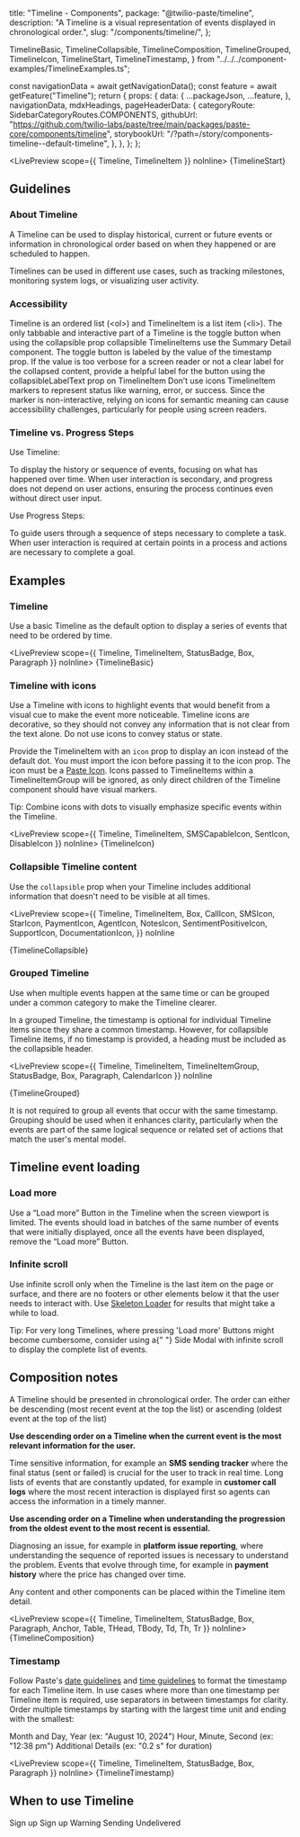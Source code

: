   title: "Timeline - Components",
  package: "@twilio-paste/timeline",
  description: "A Timeline is a visual representation of events displayed in chronological order.",
  slug: "/components/timeline/",
};



  TimelineBasic,
  TimelineCollapsible,
  TimelineComposition,
  TimelineGrouped,
  TimelineIcon,
  TimelineStart,
  TimelineTimestamp,
} from "../../../component-examples/TimelineExamples.ts";


  const navigationData = await getNavigationData();
  const feature = await getFeature("Timeline");
  return {
    props: {
      data: {
        ...packageJson,
        ...feature,
      },
      navigationData,
      mdxHeadings,
      pageHeaderData: {
        categoryRoute: SidebarCategoryRoutes.COMPONENTS,
        githubUrl: "https://github.com/twilio-labs/paste/tree/main/packages/paste-core/components/timeline",
        storybookUrl: "/?path=/story/components-timeline--default-timeline",
      },
    },
  };
};

<LivePreview scope={{ Timeline, TimelineItem }} noInline>
  {TimelineStart}
</LivePreview>

## Guidelines

### About Timeline

A Timeline can be used to display historical, current or future events or information in chronological order based on when they happened or are scheduled to happen.

Timelines can be used in different use cases, such as tracking milestones, monitoring system logs, or visualizing user activity.

### Accessibility

<UnorderedList>
  <ListItem>
    Timeline is an ordered list (&lt;ol&gt;) and TimelineItem is a list item (&lt;li&gt;).
  </ListItem>

  <ListItem>
    The only tabbable and interactive part of a Timeline is the toggle button when using the <inlineCode>collapsible</inlineCode> prop
    <UnorderedList marginBottom="space0">
      <ListItem>
        <inlineCode>collapsible</inlineCode> TimelineItems use the <Anchor href="/components/summary-detail">Summary Detail</Anchor> component. The toggle button is labeled by the value of the <inlineCode>timestamp</inlineCode> prop.
        If the value is too verbose for a screen reader or not a clear label for the collapsed content, provide a helpful label for the button using the <inlineCode>collapsibleLabelText</inlineCode> prop on TimelineItem
      </ListItem>
    </UnorderedList>
  </ListItem>
  <ListItem>
    Don’t use icons TimelineItem markers to represent status like warning, error, or success. Since the marker is non-interactive, relying on icons for semantic meaning can cause accessibility challenges, particularly for people using screen readers.
  </ListItem>
</UnorderedList>

### Timeline vs. Progress Steps

Use Timeline:

<UnorderedList>
  <ListItem>To display the history or sequence of events, focusing on what has happened over time.</ListItem>
  <ListItem>
    When user interaction is secondary, and progress does not depend on user actions, ensuring the process continues
    even without direct user input.
  </ListItem>
</UnorderedList>

Use Progress Steps:

<UnorderedList>
  <ListItem>To guide users through a sequence of steps necessary to complete a task.</ListItem>
  <ListItem>
    When user interaction is required at certain points in a process and actions are necessary to complete a goal.
  </ListItem>
</UnorderedList>

## Examples

### Timeline

Use a basic Timeline as the default option to display a series of events that need to be ordered by time.

<LivePreview scope={{ Timeline, TimelineItem, StatusBadge, Box, Paragraph }} noInline>
  {TimelineBasic}
</LivePreview>

### Timeline with icons

Use a Timeline with icons to highlight events that would benefit from a visual cue to make the event more noticeable.
Timeline icons are decorative, so they should not convey any information that is not clear from the text alone.
Do not use icons to convey status or state.

Provide the TimelineItem with an `icon` prop to display an icon instead of the default dot. You must import the icon before passing it to the icon prop.
The icon must be a [Paste Icon](/components/icon). Icons passed to TimelineItems within a TimelineItemGroup will be ignored, as only direct children of the Timeline component should have visual markers.

<Callout variant="neutral" marginY="space70">
  <CalloutText>Tip: Combine icons with dots to visually emphasize specific events within the Timeline.</CalloutText>
</Callout>

<LivePreview scope={{ Timeline, TimelineItem, SMSCapableIcon, SentIcon, DisableIcon }} noInline>
  {TimelineIcon}
</LivePreview>

### Collapsible Timeline content

Use the `collapsible` prop when your Timeline includes additional information that doesn't need to be visible at all times.

<LivePreview
  scope={{
    Timeline,
    TimelineItem,
    Box,
    CallIcon,
    SMSIcon,
    StarIcon,
    PaymentIcon,
    AgentIcon,
    NotesIcon,
    SentimentPositiveIcon,
    SupportIcon,
    DocumentationIcon,
  }}
  noInline
>
  {TimelineCollapsible}
</LivePreview>

### Grouped Timeline

Use when multiple events happen at the same time or can be grouped under a common category to make the Timeline clearer.

In a grouped Timeline, the timestamp is optional for individual Timeline items since they share a common timestamp.
However, for collapsible Timeline items, if no timestamp is provided, a heading must be included as the collapsible header.

<LivePreview
  scope={{
    Timeline,
    TimelineItem,
    TimelineItemGroup,
    StatusBadge,
    Box,
    Paragraph,
    CalendarIcon
  }}
  noInline
>
  {TimelineGrouped}
</LivePreview>

<Callout variant="neutral" marginY="space70">
  <CalloutText>
    It is not required to group all events that occur with the same timestamp. Grouping should be used when it enhances
    clarity, particularly when the events are part of the same logical sequence or related set of actions that match the
    user's mental model.
  </CalloutText>
</Callout>

## Timeline event loading

### Load more

Use a “Load more” Button in the Timeline when the screen viewport is limited.
The events should load in batches of the same number of events that were initially displayed, once all the events have been displayed, remove the “Load more” Button.

### Infinite scroll

Use infinite scroll only when the Timeline is the last item on the page or surface, and there are no footers or other elements below it that the user needs to interact with.
Use [Skeleton Loader](/components/skeleton-loader) for results that might take a while to load.

<Callout variant="neutral" marginY="space70">
  <CalloutText>
    Tip: For very long Timelines, where pressing 'Load more' Buttons might become cumbersome, consider using a{" "}
    <Anchor href="/components/side-modal">Side Modal</Anchor> with infinite scroll to display the complete list of
    events.
  </CalloutText>
</Callout>

<ResponsiveImage src={InfiniteTimeline} alt="a demo page with filter pattern" />


## Composition notes

A Timeline should be presented in chronological order. The order can either be descending (most recent event at the top the list) or ascending (oldest event at the top of the list)

**Use descending order on a Timeline when the current event is the most relevant information for the user.**

<UnorderedList>
  <ListItem>
    Time sensitive information, for example an <strong>SMS sending tracker</strong> where the final status (sent or failed) is
    crucial for the user to track in real time.
  </ListItem>
  <ListItem>
    Long lists of events that are constantly updated, for example in <strong>customer call logs</strong> where the most recent
    interaction is displayed first so agents can access the information in a timely manner.
  </ListItem>
</UnorderedList>

**Use ascending order on a Timeline when understanding the progression from the oldest event to the most recent is essential.**

<UnorderedList>
  <ListItem>
    Diagnosing an issue, for example in <strong>platform issue reporting</strong>, where understanding the sequence of reported
    issues is necessary to understand the problem.
  </ListItem>
  <ListItem>
    Events that evolve through time, for example in <strong>payment history</strong> where the price has changed over time.
  </ListItem>
</UnorderedList>

Any content and other components can be placed within the Timeline item detail.

<LivePreview scope={{ Timeline, TimelineItem, StatusBadge, Box, Paragraph, Anchor, Table, THead, TBody, Td, Th, Tr }} noInline>
  {TimelineComposition}
</LivePreview>

### Timestamp

Follow Paste's [date guidelines](/foundations/content/product-style-guide#dates) and [time guidelines](/foundations/content/product-style-guide#time) to format the timestamp for each Timeline item.
In use cases where more than one timestamp per Timeline item is required, use separators in between timestamps for clarity. Order multiple timestamps by starting with the largest time unit and ending with the smallest:

<OrderedList>
  <ListItem>Month and Day, Year (ex: "August 10, 2024")</ListItem>
  <ListItem>Hour, Minute, Second (ex: "12:38 pm")</ListItem>
  <ListItem>Additional Details (ex: "0.2 s" for duration)</ListItem>
</OrderedList>

<LivePreview scope={{ Timeline, TimelineItem, StatusBadge, Box, Paragraph }} noInline>
  {TimelineTimestamp}
</LivePreview>

## When to use Timeline

<DoDont>
  <Do title="Do" body="Always include a timestamp on Timeline events." center>
    <Box>
      <Timeline>
        <TimelineItem title="Event title" timestamp="August 30, 2024" />
        <TimelineItem title="Event title" timestamp="August 29, 2024" />
      </Timeline>
    </Box>
  </Do>

  <Dont title="Don't" body="Don’t use Timeline as a way of navigating tasks." center>
    <Timeline>
      <TimelineItem title="Event title" timestamp="August 30, 2024">
        Sign up
      </TimelineItem>
      <TimelineItem title="Event title" timestamp="August 29, 2024">
        Sign up
      </TimelineItem>
    </Timeline>
  </Dont>
  <Do
    title="Do"
    body="For use cases where displaying status is beneficial to the user, you can incorporate Status Badges or other status components within the Timeline item content."
    center
  >
    <Timeline>
      <TimelineItem title="Event title" timestamp="August 30, 2024">
          <StatusBadge as="span" variant="ProcessWarning">
            Warning
          </StatusBadge>
      </TimelineItem>
    </Timeline>
  </Do>
  <Dont
    title="Don't"
    body="Don’t use icons as Timeline item markers to represent status like warning, error, or success."
    center
  >
    <Timeline>
      <TimelineItem title="Event title" timestamp="August 30, 2024" icon={ProcessInProgressIcon}>
        Sending
      </TimelineItem>
      <TimelineItem title="Event title" timestamp="August 29, 2024" icon={WarningIcon}>
        Undelivered
      </TimelineItem>
    </Timeline>
  </Dont>
</DoDont>
